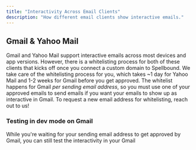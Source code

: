 ```yaml
---
title: "Interactivity Across Email Clients"
description: "How different email clients show interactive emails."
---
```


## Gmail & Yahoo Mail

Gmail and Yahoo Mail support interactive emails across most devices and app versions. However, there is a whitelisting process for both of these clients that kicks off once you connect a custom domain to Spellbound. We take care of the whitelisting process for you, which takes ~1 day for Yahoo Mail and 1-2 weeks for Gmail before you get approved. The whitelist happens for Gmail _per sending email address_, so you must use one of your approved emails to send emails if you want your emails to show up as interactive in Gmail. To request a new email address for whitelisting, reach out to us!

### Testing in dev mode on Gmail

While you're waiting for your sending email address to get approved by Gmail, you can still test the interactivity in your Gmail
